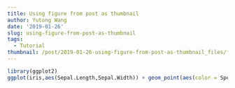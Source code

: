 ```yaml
---
title: Using figure from post as thumbnail
author: Yutong Wang
date: '2019-01-26'
slug: using-figure-from-post-as-thumbnail
tags:
  - Tutorial
thumbnail: /post/2019-01-26-using-figure-from-post-as-thumbnail_files/figure-html/thumbnail-1.png
---
```


```r
library(ggplot2)
ggplot(iris,aes(Sepal.Length,Sepal.Width)) + geom_point(aes(color = Species))
```

